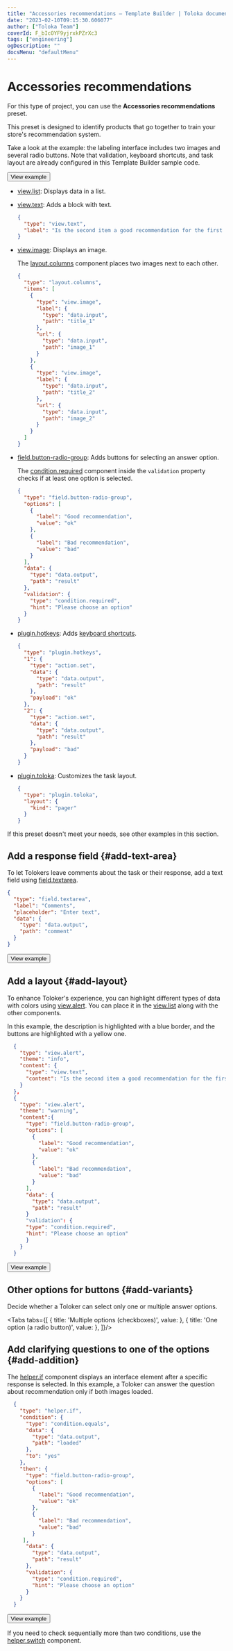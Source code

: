 ```yaml
---
title: "Accessories recommendations — Template Builder | Toloka documentation"
date: "2023-02-10T09:15:30.606077"
author: ["Toloka Team"]
coverId: F_bIcOYF9yjrxkPZrXc3
tags: ["engineering"]
ogDescription: ""
docsMenu: "defaultMenu"
---
```



# Accessories recommendations

For this type of project, you can use the **Accessories recommendations** preset.

This preset is designed to identify products that go together to train your store's recommendation system.

Take a look at the example: the labeling interface includes two images and several radio buttons. Note that validation, keyboard shortcuts, and task layout are already configured in this Template Builder sample code.

<Button themeColor="light" view="default" size="l" type="link" url="https://ya.cc/t/T69IKTGm3ttCb6">View example</Button>

<Cut title="Components used in the example">

- [view.list](/docs/template-builder/reference/view.list): Displays data in a list.

- [view.text](/docs/template-builder/reference/view.text): Adds a block with text.

  <Cut title="Show code">

  ```json
  {
    "type": "view.text",
    "label": "Is the second item a good recommendation for the first one?"
  }
  ```

  </Cut>

- [view.image](/docs/template-builder/reference/view.image): Displays an image.

  The [layout.columns](/docs/template-builder/reference/layout.columns) component places two images next to each other.

  <Cut title="Show code">

  ```json
  {
    "type": "layout.columns",
    "items": [
      {
        "type": "view.image",
        "label": {
          "type": "data.input",
          "path": "title_1"
        },
        "url": {
          "type": "data.input",
          "path": "image_1"
        }
      },
      {
        "type": "view.image",
        "label": {
          "type": "data.input",
          "path": "title_2"
        },
        "url": {
          "type": "data.input",
          "path": "image_2"
        }
      }
    ]
  }
  ```

  </Cut>

- [field.button-radio-group](/docs/template-builder/reference/field.button-radio-group): Adds buttons for selecting an answer option.

  The [condition.required](/docs/template-builder/reference/condition.required) component inside the `validation` property checks if at least one option is selected.

  <Cut title="Show code">

  ```json
  {
    "type": "field.button-radio-group",
    "options": [
      {
        "label": "Good recommendation",
        "value": "ok"
      },
      {
        "label": "Bad recommendation",
        "value": "bad"
      }
    ],
    "data": {
      "type": "data.output",
      "path": "result"
    },
    "validation": {
      "type": "condition.required",
      "hint": "Please choose an option"
    }
  }
  ```

  </Cut>

- [plugin.hotkeys](/docs/template-builder/reference/plugin.hotkeys): Adds [keyboard shortcuts](/docs/template-builder/best-practices/hotkeys).

  <Cut title="Show code">

  ```json
  {
    "type": "plugin.hotkeys",
    "1": {
      "type": "action.set",
      "data": {
        "type": "data.output",
        "path": "result"
      },
      "payload": "ok"
    },
    "2": {
      "type": "action.set",
      "data": {
        "type": "data.output",
        "path": "result"
      },
      "payload": "bad"
    }
  }
  ```

  </Cut>

- [plugin.toloka](/docs/template-builder/reference/plugin.toloka): Customizes the task layout.

  <Cut title="Show code">

  ```json
  {
    "type": "plugin.toloka",
    "layout": {
      "kind": "pager"
    }
  }
  ```

  </Cut>

</Cut>

<TolokaTbSourceAddMedia/>

If this preset doesn't meet your needs, see other examples in this section.

## Add a response field {#add-text-area}

To let Tolokers leave comments about the task or their response, add a text field using [field.textarea](/docs/template-builder/reference/field.textarea).

<Cut title="Show code">

```json
{
  "type": "field.textarea",
  "label": "Comments",
  "placeholder": "Enter text",
  "data": {
    "type": "data.output",
    "path": "comment"
  }
}
```

</Cut>

<Button themeColor="light" view="default" size="l" type="link" url="https://ya.cc/t/BwwhqS_j3ttCd3">View example</Button>

## Add a layout {#add-layout}

To enhance Toloker's experience, you can highlight different types of data with colors using [view.alert](/docs/template-builder/reference/view.alert). You can place it in the [view.list](/docs/template-builder/reference/view.list) along with the other components.

In this example, the description is highlighted with a blue border, and the buttons are highlighted with a yellow one.

<Cut title="Show code">

```json
  {
    "type": "view.alert",
    "theme": "info",
    "content": {
      "type": "view.text",
      "content": "Is the second item a good recommendation for the first one?"
    }
  },
  {
    "type": "view.alert",
    "theme": "warning",
    "content":{
      "type": "field.button-radio-group",
      "options": [
        {
          "label": "Good recommendation",
          "value": "ok"
        },
        {
          "label": "Bad recommendation",
          "value": "bad"
        }
      ],
      "data": {
        "type": "data.output",
        "path": "result"
      }
      "validation": {
      "type": "condition.required",
      "hint": "Please choose an option"
      }
    }
  }
  ```

</Cut>

<Button themeColor="light" view="default" size="l" type="link" url="https://ya.cc/t/gJi3meiN3ttCeM">View example</Button>

## Other options for buttons {#add-variants}

Decide whether a Toloker can select only one or multiple answer options.

<Tabs tabs={[
  { title: 'Multiple options (checkboxes)', value: <AccessoriesRecommendationsList1/> },
  { title: 'One option (a radio button)', value: <AccessoriesRecommendationsList2/> },
]}/>

## Add clarifying questions to one of the options {#add-addition}

The [helper.if](/docs/template-builder/reference/helper.if) component displays an interface element after a specific response is selected. In this example, a Toloker can answer the question about recommendation only if both images loaded.

  <Cut title="Show code">

```json
  {
    "type": "helper.if",
    "condition": {
      "type": "condition.equals",
      "data": {
        "type": "data.output",
        "path": "loaded"
      },
      "to": "yes"
    },
    "then": {
      "type": "field.button-radio-group",
      "options": [
        {
          "label": "Good recommendation",
          "value": "ok"
        },
        {
          "label": "Bad recommendation",
          "value": "bad"
        }
     ],
      "data": {
        "type": "data.output",
        "path": "result"
      },
      "validation": {
        "type": "condition.required",
        "hint": "Please choose an option"
      }
    }
  }
```

</Cut>

<Button themeColor="light" view="default" size="l" type="link" url="https://ya.cc/t/GwLZZIth3ttCj2">View example</Button>

If you need to check sequentially more than two conditions, use the [helper.switch](/docs/template-builder/reference/helper.switch) component.

<ContactSupport/>
